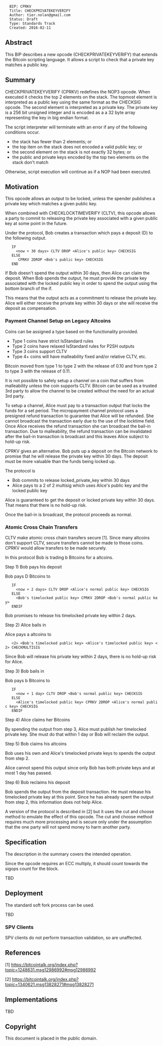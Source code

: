 <pre>
  BIP: CPRKV
  Title: CHECKPRIVATEKEYVERIFY
  Author: tier.nolan@gmail.com
  Status: Draft
  Type: Standards Track
  Created: 2016-02-11
</pre>

==Abstract==

This BIP describes a new opcode (CHECKPRIVATEKEYVERIFY) that extends the Bitcoin
scripting language.  It allows a script to check that a private key matches a public key.

==Summary==

CHECKPRIVATEKEYVERIFY (CPRKV) redefines the NOP3 opcode.  When executed it checks the top 2
elements on the stack.  The topmost element is interpreted as a public key using the 
same format as the CHECKSIG opcode.  The second element is interpreted as a 
private key.  The private key is a 256 bit unsigned integer and is encoded as a 
a 32 byte array representing the key in big endian format.

The script interpreter will terminate with an error if any of the following conditions occur.

* the stack has fewer than 2 elements; or
* the top item on the stack does not encoded a valid public key; or
* the second element on the stack is not exactly 32 bytes; or
* the public and private keys encoded by the top two elements on the stack don't match

Otherwise, script execution will continue as if a NOP had been executed.

==Motivation==

This opcode allows an output to be locked, unless the spender publishes a private key which
matches a given public key.

When combined with CHECKLOCKTIMEVERIFY (CLTV), this opcode allows a party to commit to
releasing the private key associated with a given public key at some point in the
future.

Under the protocol, Bob creates a transaction which pays a deposit (D) to the following output.

    IF
      <now + 30 days> CLTV DROP <Alice's public key> CHECKSIG
    ELSE
      <locked public key> CPRKV 2DROP <Bob's public key> CHECKSIG
    END

If Bob doesn't spend the output within 30 days, then Alice can claim the deposit.  When
Bob spends the output, he must provide the private key associated with the locked public key
in order to spend the output using the bottom branch of the if.

This means that the output acts as a commitment to release the private key.  Alice will either
receive the private key within 30 days or she will receive the deposit as compensation.

=== Payment Channel Setup on Legacy Altcoins ===

Coins can be assigned a type based on the functionality provided.

* Type 1 coins have strict IsStandard rules
* Type 2 coins have relaxed IsStandard rules for P2SH outputs
* Type 3 coins support CLTV
* Type 4+ coins will have malleability fixed and/or relative CLTV, etc.

Bitcoin moved from type 1 to type 2 with the release of 0.10 and from type 2 to type 3
with the release of 0.11.

It is not possible to safely setup a channel on a coin that suffers from malleability unless
the coin supports CLTV.  Bitcoin can be used as a trusted 3rd party to allow the channel to be
created without the need for an actual 3rd party.

To setup a channel, Alice must pay to a transaction output that locks the funds for a set 
period.  The micropayment channel protocol uses a presigned refund transaction to guarantee that
Alice will be refunded.  She cannot broadcast the transaction early due to the use of the locktime
field.  Once Alice receives the refund transaction she can broadcast the bail-in
transaction.  Due to malleability, the refund transaction can be invalidated after the bail-in 
transaction is broadcast and this leaves Alice subject to hold-up risk.

CPRKV gives an alternative.  Bob puts up a deposit on the Bitcoin network to promise that he will
release the private key within 30 days.  The deposit must be more valuable than the funds being
locked up.

The protocol is

* Bob commits to release locked_private_key within 30 days
* Alice pays to a 2 of 2 multisig which uses Alice's public key and the locked public key

Alice is guaranteed to get the deposit or locked private key within 30 days.  That means that
there is no hold-up risk.

Once the bail-in is broadcast, the protocol proceeds as normal.

=== Atomic Cross Chain Transfers ===

CLTV make atomic cross chain transfers secure [1].  Since many altcoins don't support CLTV,
secure transfers cannot be made to those coins.  CPRKV would allow transfers to be made
securely.

In this protocol Bob is trading b Bitcoins for a altcoins.

Step 1) Bob pays his deposit

Bob pays D Bitcoins to

    IF
      <now + 2 days> CLTV DROP <Alice's normal public key> CHECKSIG
    ELSE
      <Bob's timelocked public key> CPRKV 2DROP <Bob's normal public key>
    ENDIF

Bob promises to release his timelocked private key within 2 days.

Step 2) Alice bails in

Alice pays a altcoins to

    <2> <Bob's timelocked public key> <Alice's timelocked public key> <2> CHECKMULTISIG

Since Bob will release his private key within 2 days, there is no hold-up risk for Alice.

Step 3) Bob bails in

Bob pays b Bitcoins to

    IF
      <now + 1 day> CLTV DROP <Bob's normal public key> CHECKSIG
    ELSE
      <Alice's timelocked public key> CPRKV 2DROP <Alice's normal public key> CHECKSIG
    ENDIF

Step 4) Alice claims her Bitcoins

By spending the output from step 3, Alice must publish her timelocked private key.  She must
do that within 1 day or Bob will reclaim the output.

Step 5) Bob claims his altcoins

Bob uses his own and Alice's timelocked private keys to spends the output from step 2.

Alice cannot spend this output since only Bob has both private keys and at most 1 day has
passed.

Step 6) Bob reclaims his deposit

Bob spends the output from the deposit transaction.  He must release his timelocked
private key at this point.  Since he has already spent the output from step 2, this
information does not help Alice.

A version of the protocol is described in [2] but it uses the cut and choose method 
to emulate the effect of this opcode.
The cut and choose method requires much more processing and
is secure only under the assumption that the one party will not spend money to
harm another party.

==Specification==

The description in the summary covers the intended operation.

Since the opcode requires an ECC multiply, it should count towards the sigops
count for the block.

TBD

==Deployment==

The standard soft fork process can be used.

TBD

===SPV Clients===

SPV clients do not perform transaction validation, so are unaffected.

==References==

[1] https://bitcointalk.org/index.php?topic=1248631.msg12986992#msg12986992

[2] https://bitcointalk.org/index.php?topic=1340621.msg13828271#msg13828271

==Implementations==

TBD


==Copyright==

This document is placed in the public domain.

